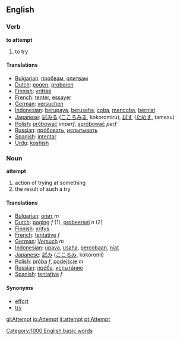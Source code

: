 ==English==

===Verb===
'''to attempt'''

# to try

====Translations====
*[[Bulgarian]]: [[пробвам]], [[опитвам]]
*[[Dutch]]: [[pogen]], [[proberen]]
*[[Finnish]]: [[yrittää]]
*[[French]]: [[tenter]], [[essayer]]
*[[German]]: [[versuchen]]
*[[Indonesian]]: [[upaya|berupaya]], [[usaha|berusaha]], [[coba]], [[coba|mencoba]], [[niat|berniat]]
*[[Japanese]]: [[試みる]] ([[こころみる]], kokoromiru), [[試す]] ([[ためす]], tamesu)
*[[Polish]]: [[próbować]] ''imperf'', [[spróbować]] ''perf''
*[[Russian]]: [[прóбовать]], [[испытывать]]
*[[Spanish]]: [[intentar]]
*[[Urdu]]: [[koshish]]

===Noun===
'''attempt'''

# action of trying at something
# the result of such a try

====Translations====
*[[Bulgarian]]: [[опит]] ''m''
*[[Dutch]]: [[poging]] ''f'' (1), [[probeersel]] ''n'' (2)
*[[Finnish]]: [[yritys]]
*[[French]]: [[tentative]] ''f''
*[[German]]: [[Versuch]] ''m''
*[[Indonesian]]: [[upaya]], [[usaha]], [[coba|percobaan]], [[niat]]
*[[Japanese]]: [[試み]] ([[こころみ]], kokoromi)
*[[Polish]]: [[próba]] ''f'', [[podejście]] ''m''
*[[Russian]]: [[прóба]], [[испытáние]]
*[[Spanish]]: [[tentativa]] ''f''

====Synonyms====
*[[effort]]
*[[try]]

[[Category:1000 English basic words]]

[[gl:Attempt]]
[[io:Attempt]]
[[it:attempt]]
[[pt:Attempt]]